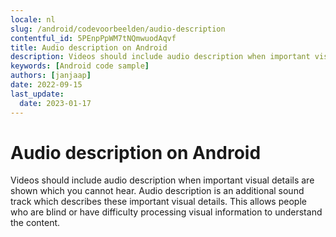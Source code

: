 ```yaml
---
locale: nl
slug: /android/codevoorbeelden/audio-description
contentful_id: 5PEnpPpWM7tNQmwuodAqvf
title: Audio description on Android
description: Videos should include audio description when important visual details are shown which you cannot hear.
keywords: [Android code sample]
authors: [janjaap]
date: 2022-09-15
last_update:
  date: 2023-01-17
---
```


# Audio description on Android

Videos should include audio description when important visual details are shown which you cannot hear. Audio description is an additional sound track which describes these important visual details. This allows people who are blind or have difficulty processing visual information to understand the content.

<CodeSample id="media-audio-description" locale="nl" platform="android"/>
